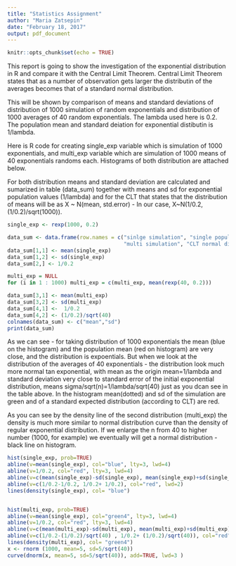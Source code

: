 ---
title: "Statistics Assignment"
author: "Maria Zatsepin"
date: "February 18, 2017"
output: pdf_document
---

```{r setup, include=FALSE}
knitr::opts_chunk$set(echo = TRUE)
```
 This report is going to show the investigation of the exponential distribution in R and compare it with the Central Limit Theorem. Central Limit Theorem states that as a number of observation gets larger the distributin of the averages becomes that of a standard normal distribution. 
 
This will be shown by comparison of means and standard deviations of distribution of 1000 simulation of random exponentials and distribution of 1000 averages of 40 random exponentials. The lambda used here is 0.2. The population mean and standard deiation for exponential distibutin is 1/lambda.
 
 
Here is R code for creating single_exp variable which is simulation of 1000 exponentials, and multi_exp variable which are simulation of 1000 means of 40 exponentials randoms each. Histograms of both distribution are attached below. 

For both distribution means and standard deviation are calculated and sumarized in table (data_sum) together with means and sd for  exponential population values (1/lambda) and for the CLT that states that the distribution of means will be as X ~ N(mean, std.error) - In our case, X~N(1/0.2, (1/0.2)/sqrt(1000)).

```{r echo=TRUE}
single_exp <- rexp(1000, 0.2)

data_sum <- data.frame(row.names = c("sinlge simulation", "single population", 
                                     "multi simulation", "CLT normal distribution"))
data_sum[1,1] <- mean(single_exp)
data_sum[1,2] <- sd(single_exp)
data_sum[2,] <- 1/0.2 

multi_exp = NULL
for (i in 1 : 1000) multi_exp = c(multi_exp, mean(rexp(40, 0.2)))

data_sum[3,1] <- mean(multi_exp)
data_sum[3,2] <- sd(multi_exp)
data_sum[4,1] <-  1/0.2 
data_sum[4,2] <- (1/0.2)/sqrt(40) 
colnames(data_sum) <- c("mean","sd")
print(data_sum)
```

As we can see - for taking distribution of 1000 exponentials the mean (blue on the histogram) and the population mean (red on histogram) are very close, and the distribution is expoentials. 
But when we look at the distribution of the averages of 40 exponentials - the distribution look much more normal tan exponential, with mean as the origin mean=1/lambda and standard deviation very close to standard error of the initial exponential distribution, means sigma/sqrt(n)=1/lambda/sqrt(40) just as you dcan see in the table above. In the histogram mean(dotted) and sd of the simulation are green and of a standard expected distribution (according to CLT) are red.

As you can see by the density line of the second distribution (multi_exp) the density is much more similar to normal distribution curve than the density of regular exponential distribution. If we enlarge the n from 40 to higher number (1000, for example) we eventually will get a normal distribution - black line on histogram.


```{r echo=TRUE}
hist(single_exp, prob=TRUE)
abline(v=mean(single_exp), col="blue", lty=3, lwd=4)
abline(v=1/0.2, col="red", lty=3, lwd=4)
abline(v=c(mean(single_exp)-sd(single_exp), mean(single_exp)+sd(single_exp)), col="blue", lwd=2)
abline(v=c(1/0.2-1/0.2, 1/0.2+ 1/0.2), col="red", lwd=2)
lines(density(single_exp), col= "blue")


hist(multi_exp, prob=TRUE)
abline(v=mean(single_exp), col="green4", lty=3, lwd=4)
abline(v=1/0.2, col="red", lty=3, lwd=4)
abline(v=c(mean(multi_exp)-sd(multi_exp), mean(multi_exp)+sd(multi_exp)), col="green4", lwd=2)
abline(v=c(1/0.2-(1/0.2)/sqrt(40) , 1/0.2+ (1/0.2)/sqrt(40)), col="red", lwd=2)
lines(density(multi_exp), col= "green4")
x <- rnorm (1000, mean=5, sd=5/sqrt(40))
curve(dnorm(x, mean=5, sd=5/sqrt(40)), add=TRUE, lwd=3 )



```



